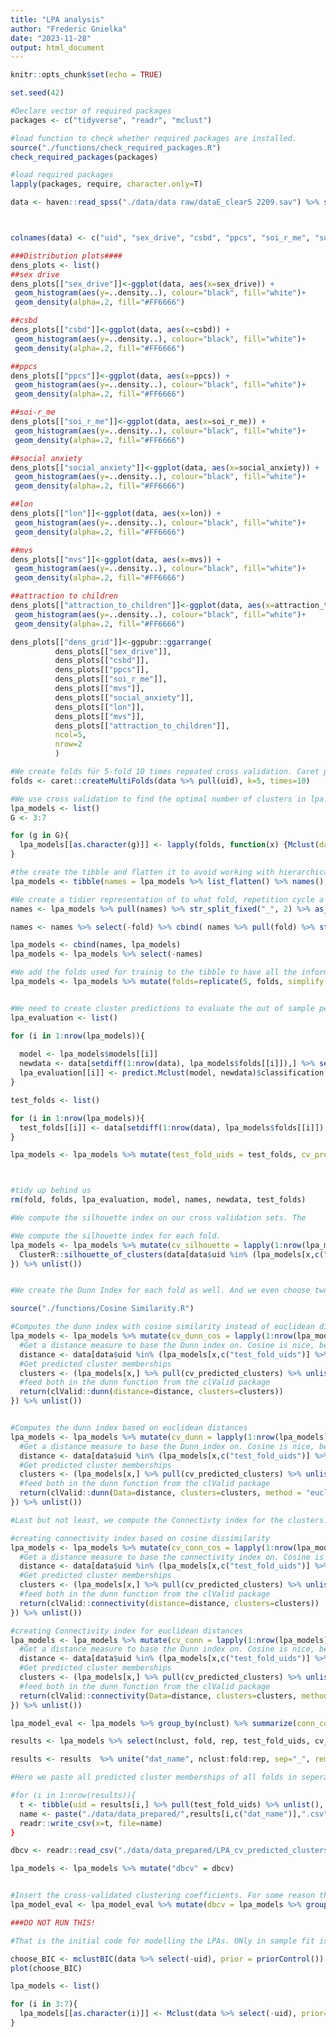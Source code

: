 ```yaml
---
title: "LPA analysis"
author: "Frederic Gnielka"
date: "2023-11-28"
output: html_document
---
```


```r
knitr::opts_chunk$set(echo = TRUE)
```

```r
set.seed(42)

#Declare vector of required packages
packages <- c("tidyverse", "readr", "mclust")

#load function to check whether required packages are installed.
source("./functions/check_required_packages.R")
check_required_packages(packages)

#load required packages
lapply(packages, require, character.only=T)

```
```r

data <- haven::read_spss("./data/data raw/dataE_clear5 2209.sav") %>% select(CASE, sexdrive2, CSBD, PPCS_6, meffort, socialanx, lon, mvalue, attr)



colnames(data) <- c("uid", "sex_drive", "csbd", "ppcs", "soi_r_me", "social_anxiety", "lon", "mvs", "attraction_to_children")

```


```r
###Distribution plots####
dens_plots <- list()
##sex drive
dens_plots[["sex_drive"]]<-ggplot(data, aes(x=sex_drive)) + 
 geom_histogram(aes(y=..density..), colour="black", fill="white")+
 geom_density(alpha=.2, fill="#FF6666")

##csbd
dens_plots[["csbd"]]<-ggplot(data, aes(x=csbd)) + 
 geom_histogram(aes(y=..density..), colour="black", fill="white")+
 geom_density(alpha=.2, fill="#FF6666")

##ppcs
dens_plots[["ppcs"]]<-ggplot(data, aes(x=ppcs)) + 
 geom_histogram(aes(y=..density..), colour="black", fill="white")+
 geom_density(alpha=.2, fill="#FF6666")

##soi-r_me
dens_plots[["soi_r_me"]]<-ggplot(data, aes(x=soi_r_me)) + 
 geom_histogram(aes(y=..density..), colour="black", fill="white")+
 geom_density(alpha=.2, fill="#FF6666")

##social anxiety
dens_plots[["social_anxiety"]]<-ggplot(data, aes(x=social_anxiety)) + 
 geom_histogram(aes(y=..density..), colour="black", fill="white")+
 geom_density(alpha=.2, fill="#FF6666")

##lon
dens_plots[["lon"]]<-ggplot(data, aes(x=lon)) + 
 geom_histogram(aes(y=..density..), colour="black", fill="white")+
 geom_density(alpha=.2, fill="#FF6666")

##mvs
dens_plots[["mvs"]]<-ggplot(data, aes(x=mvs)) + 
 geom_histogram(aes(y=..density..), colour="black", fill="white")+
 geom_density(alpha=.2, fill="#FF6666")

##attraction to children
dens_plots[["attraction_to_children"]]<-ggplot(data, aes(x=attraction_to_children)) + 
 geom_histogram(aes(y=..density..), colour="black", fill="white")+
 geom_density(alpha=.2, fill="#FF6666")

dens_plots[["dens_grid"]]<-ggpubr::ggarrange(
          dens_plots[["sex_drive"]],
          dens_plots[["csbd"]],
          dens_plots[["ppcs"]],
          dens_plots[["soi_r_me"]],
          dens_plots[["mvs"]],
          dens_plots[["social_anxiety"]],
          dens_plots[["lon"]],
          dens_plots[["mvs"]],
          dens_plots[["attraction_to_children"]],
          ncol=5,
          nrow=2
          )


```
```r
#We create folds für 5-fold 10 times repeated cross validation. Caret performs stratified CV by default. The returned vector gives the rownumber of the training cases.
folds <- caret::createMultiFolds(data %>% pull(uid), k=5, times=10)

```


```r

#We use cross validation to find the optimal number of clusters in lpa. We form a grid of 3 to 7 clusters which are the cluster numbers we expect thepretically. The models are added to a tibble - the lpa models object.
lpa_models <- list()
G <- 3:7

for (g in G){
  lpa_models[[as.character(g)]] <- lapply(folds, function(x) {Mclust(data = data[x,] %>% select(-uid), prior=priorControl(), G=g, modelNames=c("VVV"))}) 
}

#the create the tibble and flatten it to avoid working with hierarchical lists.
lpa_models <- tibble(names = lpa_models %>% list_flatten() %>% names(), models = lpa_models %>% list_flatten())

#We create a tidier representation of to what fold, repetition cycle a model belongs and how many clusters were fitted.
names <- lpa_models %>% pull(names) %>% str_split_fixed("_", 2) %>% as_tibble() %>% rename(nclust=V1, fold=V2) 

names <- names %>% select(-fold) %>% cbind( names %>% pull(fold) %>% str_split_fixed("\\.", 2) %>% as_tibble() %>% rename(fold = V1, rep = V2))

lpa_models <- cbind(names, lpa_models)
lpa_models <- lpa_models %>% select(-names)

#We add the folds used for trainig to the tibble to have all the information concisely stored in one place.
lpa_models <- lpa_models %>% mutate(folds=replicate(5, folds, simplify = FALSE) %>% list_flatten())


#We need to create cluster predictions to evaluate the out of sample performance of the clustering. The predictions are first stored in lpa_evaluation and are then added to lpa_models. The uids of the cases that were predicted in each test prediction can be found in cv_predicted_clusters.
lpa_evaluation <- list()

for (i in 1:nrow(lpa_models)){
  
  model <- lpa_models$models[[i]]
  newdata <- data[setdiff(1:nrow(data), lpa_models$folds[[i]]),] %>% select(-uid)
  lpa_evaluation[[i]] <- predict.Mclust(model, newdata)$classification
}

test_folds <- list()

for (i in 1:nrow(lpa_models)){
  test_folds[[i]] <- data[setdiff(1:nrow(data), lpa_models$folds[[i]]),] %>% pull(uid)
}

lpa_models <- lpa_models %>% mutate(test_fold_uids = test_folds, cv_predicted_clusters = lpa_evaluation)



#tidy up behind us
rm(fold, folds, lpa_evaluation, model, names, newdata, test_folds)

#We compute the silhouette index on our cross validation sets. The 

#We compute the silhouette index for each fold. 
lpa_models <- lpa_models %>% mutate(cv_silhouette = lapply(1:nrow(lpa_models), function(x){
  ClusterR::silhouette_of_clusters(data[data$uid %in% (lpa_models[x,c("test_fold_uids")] %>% unlist()),] %>% select(-uid), lpa_models[x,] %>% pull(cv_predicted_clusters) %>% unlist())$silhouette_global_average
}) %>% unlist()) 


#We create the Dunn Index for each fold as well. And we even choose two different metrics: Euclidean distance and Cosine dissimilarity, for more specific comparison. Dunn index has a minimum of 0 and a maximum of 1 - should be maximized.

source("./functions/Cosine Similarity.R")

#Computes the dunn index with cosine similarity instead of euclidean distances.
lpa_models <- lpa_models %>% mutate(cv_dunn_cos = lapply(1:nrow(lpa_models),function(x){
  #Get a distance measure to base the Dunn index on. Cosine is nice, because the scale differences are less important as with euclidean distances.
  distance <- data[data$uid %in% (lpa_models[x,c("test_fold_uids")] %>% unlist()),] %>% select(-uid) %>% cos_dissim
  #Get predicted cluster memberships
  clusters <- (lpa_models[x,] %>% pull(cv_predicted_clusters) %>% unlist())
  #feed both in the dunn function from the clValid package
  return(clValid::dunn(distance=distance, clusters=clusters))
}) %>% unlist())


#Computes the dunn index based on euclidean distances
lpa_models <- lpa_models %>% mutate(cv_dunn = lapply(1:nrow(lpa_models),function(x){
  #Get a distance measure to base the Dunn index on. Cosine is nice, because the scale differences are less important as with euclidean distances.
  distance <- data[data$uid %in% (lpa_models[x,c("test_fold_uids")] %>% unlist()),] %>% select(-uid)
  #Get predicted cluster memberships
  clusters <- (lpa_models[x,] %>% pull(cv_predicted_clusters) %>% unlist())
  #feed both in the dunn function from the clValid package
  return(clValid::dunn(Data=distance, clusters=clusters, method = "euclidean"))
}) %>% unlist())

#Last but not least, we compute the Connectivty index for the clusters. Using the same logic, once for euclidean distances, once for cosine dissimilarities.Connectivity should be near 0. 

#creating connectivity index based on cosine dissimilarity
lpa_models <- lpa_models %>% mutate(cv_conn_cos = lapply(1:nrow(lpa_models),function(x){
  #Get a distance measure to base the connectivity index on. Cosine is nice, because the scale differences are less important as with euclidean distances. 
  distance <- data[data$uid %in% (lpa_models[x,c("test_fold_uids")] %>% unlist()),] %>% select(-uid) %>% cos_dissim
  #Get predicted cluster memberships
  clusters <- (lpa_models[x,] %>% pull(cv_predicted_clusters) %>% unlist())
  #feed both in the dunn function from the clValid package
  return(clValid::connectivity(distance=distance, clusters=clusters))
}) %>% unlist())

#creating Connectivity index for euclidean distances
lpa_models <- lpa_models %>% mutate(cv_conn = lapply(1:nrow(lpa_models),function(x){
  #Get a distance measure to base the Dunn index on. Cosine is nice, because the scale differences are less important as with euclidean distances.
  distance <- data[data$uid %in% (lpa_models[x,c("test_fold_uids")] %>% unlist()),] %>% select(-uid)
  #Get predicted cluster memberships
  clusters <- (lpa_models[x,] %>% pull(cv_predicted_clusters) %>% unlist())
  #feed both in the dunn function from the clValid package
  return(clValid::connectivity(Data=distance, clusters=clusters, method = "euclidean"))
}) %>% unlist())

lpa_model_eval <- lpa_models %>% group_by(nclust) %>% summarize(conn_cos = mean(cv_conn_cos), conn = mean(cv_conn), dunn = mean(cv_dunn), dunn_cos = mean(cv_dunn_cos), sil=mean(cv_silhouette))

```


```r


results <- lpa_models %>% select(nclust, fold, rep, test_fold_uids, cv_predicted_clusters)

results <- results  %>% unite("dat_name", nclust:fold:rep, sep="_", remove=FALSE) %>% select(-nclust, -fold,-rep) 

#Here we paste all predicted cluster memberships of all folds in seperate csv files and put them in the data prepared folder. From there the DBCV script can grab them and compute a DBCV value for each of the 

#for (i in 1:nrow(results)){
  t <- tibble(uid = results[i,] %>% pull(test_fold_uids) %>% unlist(), cluster = results[i,] %>% pull(cv_predicted_clusters) %>% unlist()) %>% left_join(data, by=join_by(uid == uid))
  name <- paste("./data/data_prepared/",results[i,c("dat_name")],".csv", sep="")
  readr::write_csv(x=t, file=name)
}


```



```r

dbcv <- readr::read_csv("./data/data_prepared/LPA_cv_predicted_clusters/dbcv_dat.csv") %>% as.tibble() %>% select(dbcv)

lpa_models <- lpa_models %>% mutate("dbcv" = dbcv)


#Insert the cross-validated clustering coefficients. For some reason the column "dbcv" does not show as such, but as "dbcv$dbcv", but that seams to me to be just a cosmetic problem. 
lpa_model_eval <- lpa_model_eval %>% mutate(dbcv = lpa_models %>% group_by(nclust) %>% summarize(dbcv = mean(dbcv$dbcv, na.rm=T)) %>% select(dbcv))

```




```r

###DO NOT RUN THIS!

#That is the initial code for modelling the LPAs. ONly in sample fit is used to determine numbers of clusters. The resulting BICS appeared pretty close to one another, so that I got suspicious.

choose_BIC <- mclustBIC(data %>% select(-uid), prior = priorControl())
plot(choose_BIC)

lpa_models <- list()

for (i in 3:7){
  lpa_models[[as.character(i)]] <- Mclust(data %>% select(-uid), prior=priorControl(), G=i, modelNames=c("VVV"))
}

```



